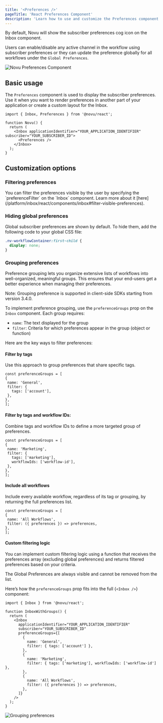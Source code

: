 ```yaml
---
title: '<Preferences />'
pageTitle: 'React Preferences Component'
description: 'Learn how to use and customize the Preferences component in React to manage notification settings.'
---
```


By default, Novu will show the subscriber preferences cog icon on the Inbox component.

Users can enable/disable any active channel in the workflow using subscriber preferences or they can update the preference globally for all workflows under the `Global Preferences`.

<img
  src="/images/inbox/preferences@2x.png"
  alt="Novu Preferences Component"
/>

## Basic usage

The `Preferences` component is used to display the subscriber preferences. Use it when you want to render preferences in another part of your application or create a custom layout for the Inbox.

```tsx
import { Inbox, Preferences } from '@novu/react';

function Novu() {
  return (
    <Inbox applicationIdentifier="YOUR_APPLICATION_IDENTIFIER" subscriber="YOUR_SUBSCRIBER_ID">
      <Preferences />
    </Inbox>
  );
}
```

## Customization options

### Filtering preferences

<Callout type="info">
  You can filter the preferences visible by the user by specifying the `preferenceFilter` on the
  `Inbox` component. Learn more about it
  [here](/platform/inbox/react/components/inbox#filter-visible-preferences).
</Callout>

### Hiding global preferences

Global subscriber preferences are shown by default. To hide them, add the following code to your global CSS file:

```css
.nv-workflowContainer:first-child {
  display: none;
}
```

### Grouping preferences

Preference grouping lets you organize extensive lists of workflows into well-organized, meaningful groups. This ensures that your end-users get a better experience when managing their preferences.
 
<Callout type="info">
  Note: Grouping preference is supported in client-side SDKs starting from version 3.4.0.
</Callout>

To implement preference grouping, use the `preferenceGroups` prop on the `Inbox` component. Each group requires:

- `name`: The text displayed for the group
- `filter`: Criteria for which preferences appear in the group (object or function)

Here are the key ways to filter preferences:

#### Filter by tags
Use this approach to group preferences that share specific tags.

   ```tsx
   const preferenceGroups = [
  {
    name: 'General',
    filter: {
      tags: ['account'],
    },
  },
];
   ```

#### Filter by tags and workflow IDs:
Combine tags and workflow IDs to define a more targeted group of preferences.

   ```tsx
   const preferenceGroups = [
  {
    name: 'Marketing',
    filter: {
      tags: ['marketing'],
      workflowIds: ['workflow-id'],
    },
  },
];

   ```

#### Include all workflows
Include every available workflow, regardless of its tag or grouping, by returning the full preferences list.

   ```tsx
   const preferenceGroups = [
  {
    name: 'All Workflows',
    filter: ({ preferences }) => preferences,
  },
];
  ```


#### Custom filtering logic
   You can implement custom filtering logic using a function that receives the preferences array (excluding global preferences) and returns filtered preferences based on your criteria.

<Callout type="info">
  The Global Preferences are always visible and cannot be removed from the list.
</Callout>

Here’s how the `preferenceGroups` prop fits into the full <Method href="/platform/inbox/react/components/inbox">{`<Inbox />`}</Method> component:

```tsx
import { Inbox } from '@novu/react';

function InboxWithGroups() {
  return (
    <Inbox
      applicationIdentifier="YOUR_APPLICATION_IDENTIFIER"
      subscriber="YOUR_SUBSCRIBER_ID"
      preferenceGroups={[
        {
          name: 'General',
          filter: { tags: ['account'] },
        },
        {
          name: 'Marketing',
          filter: { tags: ['marketing'], workflowIds: ['workflow-id'] },
        },
        {
          name: 'All Workflows',
          filter: ({ preferences }) => preferences,
        },
      ]}
    />
  );
}
```

<img
  src="/images/inbox/preference-groups.png"
  alt="Grouping preferences"
  className="rounded-lg border w-[800px]"
/>